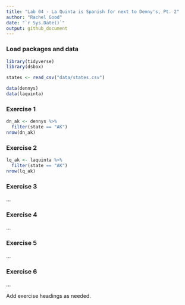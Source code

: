 ```yaml
---
title: "Lab 04 - La Quinta is Spanish for next to Denny's, Pt. 2"
author: "Rachel Good"
date: "`r Sys.Date()`"
output: github_document
---
```


### Load packages and data

```r
library(tidyverse) 
library(dsbox) 
```

```r
states <- read_csv("data/states.csv")
```

```r
data(dennys)
data(laquinta)
```

### Exercise 1

```r
dn_ak <- dennys %>% 
  filter(state == "AK")
nrow(dn_ak)
```
### Exercise 2

```r
lq_ak <- laquinta %>% 
  filter(state == "AK")
nrow(lq_ak)
```
### Exercise 3

...

### Exercise 4

...

### Exercise 5

...

### Exercise 6

...

Add exercise headings as needed.
